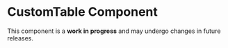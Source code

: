

<Meta of={CustomTableStories} />

# CustomTable Component
<Alert color="warning" variant="soft">
  This component is a <b>work in progress</b> and may undergo changes in future releases.
</Alert>
